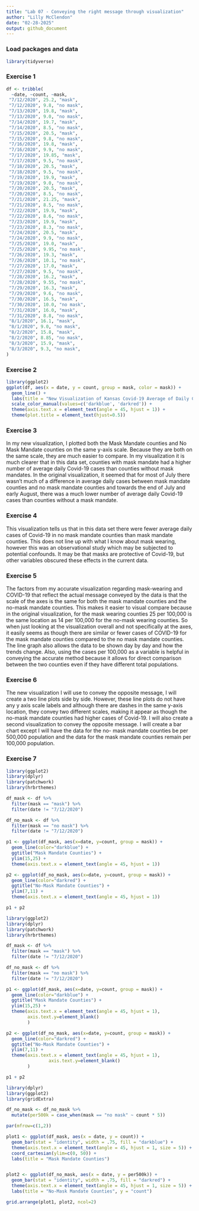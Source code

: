 ```yaml
---
title: "Lab 07 - Conveying the right message through visualization"
author: "Lilly McClendon"
date: "02-28-2025"
output: github_document
---
```


### Load packages and data

```r
library(tidyverse) 
```

### Exercise 1

```r
df <- tribble(
  ~date, ~count, ~mask,
 "7/12/2020", 25.2, "mask", 
 "7/12/2020", 9.8, "no mask",
 "7/13/2020", 19.8, "mask",
 "7/13/2020", 9.0, "no mask", 
 "7/14/2020", 19.7, "mask", 
 "7/14/2020", 8.5, "no mask",
 "7/15/2020", 20.5, "mask",
 "7/15/2020", 9.8, "no mask", 
 "7/16/2020", 19.8, "mask", 
 "7/16/2020", 9.9, "no mask",
 "7/17/2020", 19.85, "mask",
 "7/17/2020", 9.5, "no mask", 
 "7/18/2020", 20.5, "mask", 
 "7/18/2020", 9.5, "no mask",
 "7/19/2020", 19.9, "mask",
 "7/19/2020", 9.0, "no mask", 
 "7/20/2020", 20.5, "mask", 
 "7/20/2020", 8.5, "no mask",
 "7/21/2020", 21.25, "mask",
 "7/21/2020", 8.5, "no mask", 
 "7/22/2020", 19.9, "mask", 
 "7/22/2020", 8.6, "no mask",
 "7/23/2020", 19.9, "mask",
 "7/23/2020", 8.3, "no mask", 
 "7/24/2020", 20.5, "mask", 
 "7/24/2020", 9.9, "no mask",
 "7/25/2020", 19.0, "mask",
 "7/25/2020", 9.95, "no mask", 
 "7/26/2020", 19.3, "mask", 
 "7/26/2020", 10.1, "no mask",
 "7/27/2020", 17.0, "mask",
 "7/27/2020", 9.5, "no mask",
 "7/28/2020", 16.2, "mask",
 "7/28/2020", 9.55, "no mask",
 "7/29/2020", 16.3, "mask",
 "7/29/2020", 9.6, "no mask",
 "7/30/2020", 16.5, "mask", 
 "7/30/2020", 10.0, "no mask",
 "7/31/2020", 16.0, "mask",
 "7/31/2020", 8.8, "no mask",
 "8/1/2020", 16.1, "mask",
 "8/1/2020", 9.0, "no mask",
 "8/2/2020", 15.8, "mask",
 "8/2/2020", 8.85, "no mask",
 "8/3/2020", 15.9, "mask",
 "8/3/2020", 9.3, "no mask",
)
```

### Exercise 2

```r
library(ggplot2)
ggplot(df, aes(x = date, y = count, group = mask, color = mask)) +
  geom_line() + 
  labs(title = "New Visualization of Kansas Covid-19 Average of Daily Cases Per 100,000", subtitle = "Mask Mandate Counties vs. No Mask Mandate Counties", caption = "Source: Kansas Department of Health and Environment", x = "Date", y = "Average Daily Cases Per 100,000") + 
  scale_color_manual(values=c('darkblue', 'darkred')) +
  theme(axis.text.x = element_text(angle = 45, hjust = 1)) + 
  theme(plot.title = element_text(hjust=0.5))
```

### Exercise 3 

In my new visualization, I plotted both the Mask Mandate counties and No Mask Mandate counties on the same y-axis scale. Because they are both on the same scale, they are much easier to compare. In my visualization it is much clearer that in this data set, counties with mask mandate had a higher number of average daily Covid-19 cases than counties without mask mandates. In the original visualization, it seemed that for most of July there wasn't much of a difference in average daily cases between mask mandate counties and no mask mandate counties and towards the end of July and early August, there was a much lower number of average daily Covid-19 cases than counties without a mask mandate. 

### Exercise 4

This visualization tells us that in this data set there were fewer average daily cases of Covid-19 in no mask mandate counties than mask mandate counties. This does not line up with what I know about mask wearing, however this was an observational study which may be subjected to potential confounds. It may be that masks are protective of Covid-19, but other variables obscured these effects in the current data. 

### Exercise 5 

The factors from my accurate visualization regarding mask-wearing and COVID-19 that reflect the actual message conveyed by the data is that the scale of the axes is the same for both the mask mandate counties and the no-mask mandate counties. This makes it easier to visual compare because in the original visualization, for the mask wearing counties 25 
per 100,000 is the same location as 14 per 100,000 for the no-mask wearing counties. So when just looking at the visualization overall and not specifically at the axes, it easily seems as though there are similar or fewer cases of COVID-19 for the mask mandate counties compared to the no mask mandate counties. The line graph also allows the data to be shown day by day and how the trends change. Also, using the cases per 100,000 as a variable is helpful in conveying the accurate method because it allows for direct comparison between the two counties even if they have different total populations. 

### Exercise 6 

The new visualization I will use to convey the opposite message, I will create a two line plots side by side. However, these line plots do not have any y axis scale labels and although there are dashes in the same y-axis location, they convey two different scales, making it appear as though the no-mask mandate counties had higher cases of Covid-19. I will also create a second visualization to convey the opposite message. I will create a bar chart except I will have the data for the no- mask mandate counties be per 500,000 population and the data for the mask mandate counties remain per 100,000 population. 

### Exercise 7 

```r
library(ggplot2)
library(dplyr)
library(patchwork)
library(hrbrthemes)

df_mask <- df %>% 
  filter(mask == "mask") %>%
  filter(date != "7/12/2020")

df_no_mask <- df %>% 
  filter(mask == "no mask") %>% 
  filter(date != "7/12/2020")

p1 <- ggplot(df_mask, aes(x=date, y=count, group = mask)) + 
  geom_line(color="darkblue") + 
  ggtitle("Mask Mandate Counties") +
  ylim(15,25) +
  theme(axis.text.x = element_text(angle = 45, hjust = 1)) 

p2 <- ggplot(df_no_mask, aes(x=date, y=count, group = mask)) + 
  geom_line(color="darkred") + 
  ggtitle("No-Mask Mandate Counties") + 
  ylim(7,11) +
  theme(axis.text.x = element_text(angle = 45, hjust = 1))

p1 + p2
```


```r
library(ggplot2)
library(dplyr)
library(patchwork)
library(hrbrthemes)

df_mask <- df %>% 
  filter(mask == "mask") %>%
  filter(date != "7/12/2020")

df_no_mask <- df %>% 
  filter(mask == "no mask") %>% 
  filter(date != "7/12/2020")

p1 <- ggplot(df_mask, aes(x=date, y=count, group = mask)) + 
  geom_line(color="darkblue") + 
  ggtitle("Mask Mandate Counties") +
  ylim(15,25) +
  theme(axis.text.x = element_text(angle = 45, hjust = 1), 
        axis.text.y=element_blank()
        ) 

p2 <- ggplot(df_no_mask, aes(x=date, y=count, group = mask)) + 
  geom_line(color="darkred") + 
  ggtitle("No-Mask Mandate Counties") + 
  ylim(7,11) +
  theme(axis.text.x = element_text(angle = 45, hjust = 1), 
                axis.text.y=element_blank()
        )

p1 + p2
```


```r
library(dplyr)
library(ggplot2)
library(gridExtra)

df_no_mask <- df_no_mask %>% 
  mutate(per500k = case_when(mask == "no mask" ~ count * 5))

par(mfrow=c(1,2))

plot1 <- ggplot(df_mask, aes(x = date, y = count)) + 
  geom_bar(stat = "identity", width = .75, fill = "darkblue") +
  theme(axis.text.x = element_text(angle = 45, hjust = 1, size = 5)) +
  coord_cartesian(ylim=c(0, 50)) + 
  labs(title = "Mask Mandate Counties") 


plot2 <- ggplot(df_no_mask, aes(x = date, y = per500k)) + 
  geom_bar(stat = "identity", width = .75, fill = "darkred") +
  theme(axis.text.x = element_text(angle = 45, hjust = 1, size = 5)) + 
  labs(title = "No-Mask Mandate Counties", y = "count") 

grid.arrange(plot1, plot2, ncol=2)
```



